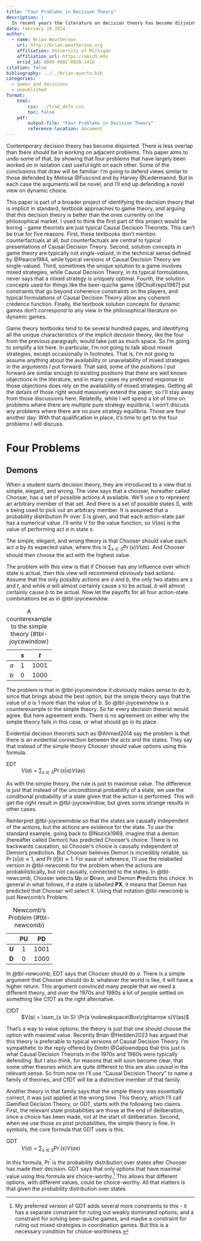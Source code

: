 ```yaml
---
title: "Four Problems in Decision Theory"
description: |
  In recent years the literature on decision theory has become disjointed. There isn't as much discussion as there should be on how different problems impact one another. This paper aims to bring together work on problems involving demons, problems about attitudes to risk, problems about incomplete preferences, and problems about dynamic choice. In the first three of these cases, I end up defending a pre-existing view, but in each case the argument for that view is strengthened by seeing how the premises that support it are essential to solving one of the other problems. The most novel part of the view is the theory of dynamic choice that I offer: a sequence of choices is rational only if both the so-called 'resolute' and 'sophisticated' theories of dynamic choice would permit it. This theory would be implausible if paired with many rival solutions to the first three problems, but fits nicely with the view I'll develop through the paper that decision theory is much less constraining than most theorists hold.
date: February 19 2024
author:
  - name: Brian Weatherson 
    url: http://brian.weatherson.org
    affiliation: University of Michigan
    affiliation_url: https://umich.edu
    orcid_id: 0000-0002-0830-141X
citation: false
bibliography: ../../brian-quarto.bib
categories:
  - games and decisions
  - unpublished
format:
    html:
        css: ../trad_defn.css
        toc: false
    pdf:
        output-file: "Four Problems in Decision Theory"
        reference-location: document
---
```


Contemporary decision theory has become disjointed. There is less overlap than there should be in working on adjacent problems. This paper aims to undo some of that, by showing that four problems that have largely been worked on in isolation cast useful light on each other. Some of the conclusions that draw will be familiar: I’m going to defend views similar to those defended by Melissa @Fuscond and by Harvey @Ledermannd. But in each case the arguments will be novel, and I'll end up defending a novel view on dynamic choice.

This paper is part of a broader project of identifying the decision theory that is implicit in standard, textbook approaches to game theory, and arguing that this decision theory is better than the ones currently on the philosophical market. I used to think the first part of this project would be boring - game theorists are just typical Causal Decision Theorists. This can't be true for five reasons. First, these textbooks don't mention counterfactuals at all, but counterfactuals are central to typical presentations of Causal Decision Theory. Second, solution concepts in game theory are typically not _single-valued_, in the technical sense defined by @Pearce1984, while typical versions of Causal Decision Theory are single-valued. Third, sometimes the unique solution to a game involves mixed strategies, while Causal Decision Theory, in its typical formulations, never says that a mixed strategy is uniquely optimal. Fourth, the solution concepts used for things like the beer-quiche game [@ChoKreps1987] put constraints that go beyond coherence constraints on the players, and typical formulations of Causal Decision Theory allow any coherent credence function. Finally, the textbook solution concepts for dynamic games don't correspond to any view in the philosophical literature on dynamic games.

Game theory textbooks tend to be several hundred pages, and identifying all the unique characteristics of the implicit decision theory, like the four from the previous paragraph, would take just as much space. So I'm going to simplify a lot here. In particular, I'm not going to talk about mixed strategies, except occasionally in footnotes. That is, I'm not going to assume anything about the availability or unavailability of mixed strategies in the arguments I put forward. That said, some of the positions I put forward are similar enough to existing positions that there are well known objections in the literature, and in many cases my preferred response to those objections does rely on the availability of mixed strategies. Getting all the details of those right would massively extend the paper, so I'll stay away from those discussions here. Relatedly, while I will spend a lot of time on problems where there are multiple pure strategy equilibria, I won't discuss any problems where there are no pure strategy equilibria. Those are four another day. With that qualification in place, it's time to get to the four problems I will discuss.

# Four Problems

## Demons

When a student starts decision theory, they are introduced to a view that is simple, elegant, and wrong. The view says that a chooser, hereafter called Chooser, has a set of possible actions *A* available. We'll use *a* to represent an arbitrary member of that set. And there is a set of possible states *S*, with *s* being used to pick out an arbitrary member. It is assumed that a probability distribution Pr over *S* is given, and that each action-state pair has a numerical value. I'll write *V* for the value function, so *V*(*as*) is the value of performing act *a* in state *s*.

The simple, elegant, and wrong theory is that Chooser should value each act *a* by its expected value, where this is $\sum_{s \in S} \Pr(s)V(as)$. And Chooser should then choose the act with the highest value.

The problem with this view is that if Chooser has any influence over which state is actual, then this view will recommend obviously bad actions. Assume that the only possibly actions are *a* and *b*, the only two states are *s* and *t*, and while *a* will almost certainly cause *s* to be actual, *b* will almost certainly cause *b* to be actual. Now let the payoffs for all four action-state combinations be as in @tbl-joycewindow.

|     | *s* |  *t*  |
|:---:|:---:|:-----:|
| *a* |  1  | 1001  |
| *b* |  0  | 1000  |

: A counterexample to the simple theory {#tbl-joycewindow}

The problem is that in @tbl-joycewindow it obviously makes sense to do *b*, since that brings about the best option, but the simple theory says that the value of *a* is 1 more than the value of *b*. So @tbl-joycewindow is a counterexample to the simple theory. So far every decision theorist would agree. But here agreement ends. There is no agreement on either why the simple theory fails in this case, or what should go in its place.

Evidential decision theorists such as @Ahmed2014 say the problem is that there is an evidential connection between the acts and the states. They say that instead of the simple theory Chooser should value options using this formula.

EDT
:    $V(a) = \sum_{s \in S} \Pr(s|a)V(as)$

As with the simple theory, the rule is just to maximise value. The difference is just that instead of the unconditional probability of a state, we use the conditional probability of a state given that the action is performed. This will get the right result in @tbl-joycewindow, but gives some strange results in other cases.

Reinterpret @tbl-joycewindow so that the states are causally independent of the actions, but the actions are evidence for the state. To use the standard example, going back to @Nozick1969, imagine that a demon (hereafter called Demon) has predicted Chooser's choice. There is no backwards causation, so Chooser's choice is causally independent of Demon's prediction. But Chooser believes Demon is incredibly reliable, so $\Pr(s | a) \approx 1$, and $\Pr(t | b) \approx 1$. For ease of reference, I'll use the relabelled version in @tbl-newcomb for the problem when the actions are probabilistically, but not causally, connected to the states. In @tbl-newcomb, Chooser selects **U**p or **D**own, and Demon **P**redicts this choice. In general in what follows, if a state is labelled **PX**, it means that Demon has predicted that Chooser will select X. Using that notation @tbl-newcomb is just Newcomb's Problem.

|       | **PU** |  **PD**  |
|:-----:|:------:|:--------:|
| **U** |  1     |  1001    |
| **D** |  0     |  1000    |

: Newcomb's Problem {#tbl-newcomb}

In @tbl-newcomb, EDT says that Chooser should do *a*. There is a simple argument that Chooser should do *b*: whatever the world is like, it will have a higher return. This argument convinced many people that we need a different theory, and over the 1970s and 1980s a lot of people settled on something like CfDT as the right alternative.

CfDT
:    $V(a) = \sum_{s \in S} \Pr(a \nobreakspace\Box\rightarrow s)V(as)$

That's a way to value options; the theory is just that one should choose the option with maximal value. Recently Brian @Hedden2023 has argued that this theory is preferable to typical versions of Causal Decision Theory. I'm sympathetic to the reply offered by Dmitri @Gallowndppq that this just is what Causal Decision Theorists in the 1970s and 1980s were typically defending. But I also think, for reasons that will soon become clear, that some other theories which are quite different to this are also *causal* in the relevant sense. So from now on I'll use "Causal Decision Theory" to name a family of theories, and CfDT will be a distinctive member of that family.

Another theory in that family says that the simple theory was essentially correct, it was just applied at the wrong time. This theory, which I'll call Gamified Decision Theory, or GDT, starts with the following two claims. First, the relevant state probabilities are those at the end of deliberation, once a choice has been made, not at the start of deliberation. Second, when we use those _ex post_ probabilities, the simple theory is fine. In symbols, the core formula that GDT uses is this.

GDT
:    $V(a) = \sum_{s \in S} \Pr^{\prime}(s)V(as)$

In this formula, Pr^$\prime$^ is the probability distribution over states after Chooser has made their decision. GDT says that only options that have maximal value using this formula are choice-worthy.^[My preferred version of GDT adds several more constraints to this - it has a separate constraint for ruling out weakly dominated options, and a constraint for solving beer-quiche games, and maybe a constraint for ruling out mixed strategies in coordination games. But this is a necessary condition for choice-worthiness.] This allows that different options, with different values, could be choice-worthy. All that matters is that given the probability distribution over states 